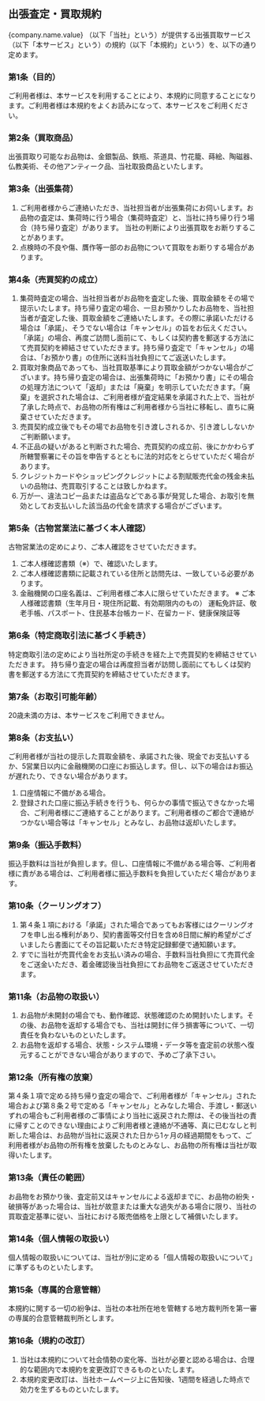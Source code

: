 
## 出張査定・買取規約

<span>{company.name.value}</span> （以下「当社」という）が提供する出張買取サービス（以下「本サービス」という）の規約（以下「本規約」という）を、以下の通り定めます。

### 第1条（目的）
ご利用者様は、本サービスを利用することにより、本規約に同意することになります。ご利用者様は本規約をよくお読みになって、本サービスをご利用ください。

### 第2条（買取商品）
出張買取り可能なお品物は、金銀製品、鉄瓶、茶道具、竹花籠、蒔絵、陶磁器、仏教美術、その他アンティーク品、当社取扱商品といたします。

### 第3条（出張集荷）
1. ご利用者様からご連絡いただき、当社担当者が出張集荷にお伺いします。お品物の査定は、集荷時に行う場合（集荷時査定）と、当社に持ち帰り行う場合（持ち帰り査定）があります。
当社の判断により出張買取をお断りすることがあります。
1. 点検時の不良や傷、贋作等一部のお品物について買取をお断りする場合があります。

### 第4条（売買契約の成立）
1. 集荷時査定の場合、当社担当者がお品物を査定した後、買取金額をその場で提示いたします。持ち帰り査定の場合、一旦お預かりしたお品物を、当社担当者が査定した後、買取金額をご連絡いたします。その際に承諾いただける場合は「承諾」、そうでない場合は「キャンセル」の旨をお伝えください。
「承諾」の場合、再度ご訪問し面前にて、もしくは契約書を郵送する方法にて売買契約を締結させていただきます。持ち帰り査定で「キャンセル」の場合は、「お預かり書」の住所に送料当社負担にてご返送いたします。
1. 買取対象商品であっても、当社買取基準により買取金額がつかない場合がございます。持ち帰り査定の場合は、出張集荷時に「お預かり書」にその場合の処理方法について「返却」または「廃棄」を明示していただきます。「廃棄」を選択された場合は、ご利用者様が査定結果を承諾された上で、当社が了承した時点で、お品物の所有権はご利用者様から当社に移転し、直ちに廃棄させていただきます。
1. 売買契約成立後でもその場でお品物を引き渡しされるか、引き渡ししないかご判断願います。
1. 不正品の疑いがあると判断された場合、売買契約の成立前、後にかかわらず所轄警察署にその旨を申告するとともに法的対応をとらせていただく場合があります。
1. クレジットカードやショッピングクレジットによる割賦販売代金の残金未払いの品物は、売買取引することは致しかねます。
1. 万が一、違法コピー品または盗品などである事が発覚した場合、お取引を無効としてお支払いした該当品の代金を請求する場合がございます。

### 第5条（古物営業法に基づく本人確認）
古物営業法の定めにより、ご本人確認をさせていただきます。

1. ご本人様確認書類（※）で、確認いたします。
1. ご本人様確認書類に記載されている住所と訪問先は、一致している必要があります。
1. 金融機関の口座名義は、ご利用者様ご本人に限らせていただきます。
※ ご本人様確認書類（生年月日・現住所記載、有効期限内のもの）
運転免許証、敬老手帳、パスポート、住民基本台帳カード、在留カード、健康保険証等

### 第6条（特定商取引法に基づく手続き）
特定商取引法の定めにより当社所定の手続きを経た上で売買契約を締結させていただきます。
持ち帰り査定の場合は再度担当者が訪問し面前にてもしくは契約書を郵送する方法にて売買契約を締結させていただきます。

### 第7条（お取引可能年齢）
20歳未満の方は、本サービスをご利用できません。

### 第8条（お支払い）
ご利用者様が当社の提示した買取金額を、承諾された後、現金でお支払いするか、5営業日以内に金融機関の口座にお振込します。但し、以下の場合はお振込が遅れたり、できない場合があります。

1. 口座情報に不備がある場合。
1. 登録された口座に振込手続きを行うも、何らかの事情で振込できなかった場合、ご利用者様にご連絡することがあります。ご利用者様のご都合で連絡がつかない場合等は「キャンセル」とみなし、お品物は返却いたします。

### 第9条（振込手数料）
振込手数料は当社が負担します。但し、口座情報に不備がある場合等、ご利用者様に責がある場合は、ご利用者様に振込手数料を負担していただく場合があります。

### 第10条（クーリングオフ）
1. 第４条１項における「承諾」された場合であってもお客様にはクーリングオフを申し出る権利があり、契約書面等交付日を含め8日間に解約希望がございましたら書面にてその旨記載いただき特定記録郵便で通知願います。
1. すでに当社が売買代金をお支払い済みの場合、手数料当社負担にて売買代金をご送金いただき、着金確認後当社負担にてお品物をご返送させていただきます。

### 第11条（お品物の取扱い）
1. お品物が未開封の場合でも、動作確認、状態確認のため開封いたします。その後、お品物を返却する場合でも、当社は開封に伴う損害等について、一切責任を負わないものといたします。
1. お品物を返却する場合、状態・システム環境・データ等を査定前の状態へ復元することができない場合がありますので、予めご了承下さい。

### 第12条（所有権の放棄）
第４条１項で定める持ち帰り査定の場合で、ご利用者様が「キャンセル」された場合および第８条２号で定める「キャンセル」とみなした場合、手渡し・郵送いずれの場合もご利用者様のご事情により当社に返戻された際は、その後当社の責に帰すことのできない理由によりご利用者様と連絡が不通等、真に已むなしと判断した場合は、お品物が当社に返戻された日から1ヶ月の経過期間をもって、ご利用者様がお品物の所有権を放棄したものとみなし、お品物の所有権は当社が取得いたします。

### 第13条（責任の範囲）
お品物をお預かり後、査定前又はキャンセルによる返却までに、お品物の紛失・破損等があった場合は、当社が故意または重大な過失がある場合に限り、当社の買取査定基準に従い、当社における販売価格を上限として補償いたします。

### 第14条（個人情報の取扱い）
個人情報の取扱いについては、当社が別に定める「個人情報の取扱いについて」に準ずるものといたします。

### 第15条（専属的合意管轄）
本規約に関する一切の紛争は、当社の本社所在地を管轄する地方裁判所を第一審の専属的合意管轄裁判所とします。

### 第16条（規約の改訂）
1. 当社は本規約について社会情勢の変化等、当社が必要と認める場合は、合理的な範囲内で本規約を変更改訂できるものといたします。
1. 本規約変更改訂は、当社ホームページ上に告知後、1週間を経過した時点で効力を生ずるものといたします。
